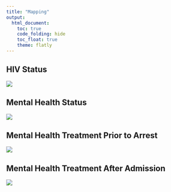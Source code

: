 ```yaml
---
title: "Mapping"
output: 
  html_document:
    toc: true
    code_folding: hide
    toc_float: true
    theme: flatly
---
```


## HIV Status

![](mapping/HIV.png)

## Mental Health Status

![](mapping/MH_status.png)

## Mental Health Treatment Prior to Arrest

![](mapping/MH_tx_prior.png)

## Mental Health Treatment After Admission

![](mapping/MH_tx_after.png)

